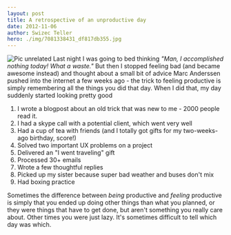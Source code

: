```yaml
---
layout: post
title: A retrospective of an unproductive day
date: 2012-11-06
author: Swizec Teller
hero: ./img/7081338431_df817db355.jpg
---
```


![Pic unrelated](./img/7081338431_df817db355.jpg "Pic unrelated") Last night I was going to bed thinking _"Man, I accomplished nothing today! What a waste."_ But then I stopped feeling bad (and became awesome instead) and thought about a small bit of advice Marc Anderssen pushed into the internet a few weeks ago - the trick to feeling productive is simply remembering all the things you did that day. When I did that, my day suddenly started looking pretty good

1.  I wrote a blogpost about an old trick that was new to me - 2000 people read it.
2.  I had a skype call with a potential client, which went very well
3.  Had a cup of tea with friends (and I totally got gifts for my two-weeks-ago birthday, score!)
4.  Solved two important UX problems on a project
5.  Delivered an "I went traveling" gift
6.  Processed 30+ emails
7.  Wrote a few thoughtful replies
8.  Picked up my sister because super bad weather and buses don't mix
9.  Had boxing practice

Sometimes the difference between _being_ productive and _feeling_ productive is simply that you ended up doing other things than what you planned, or they were things that have to get done, but aren't something you really care about. Other times you were just lazy. It's sometimes difficult to tell which day was which.
